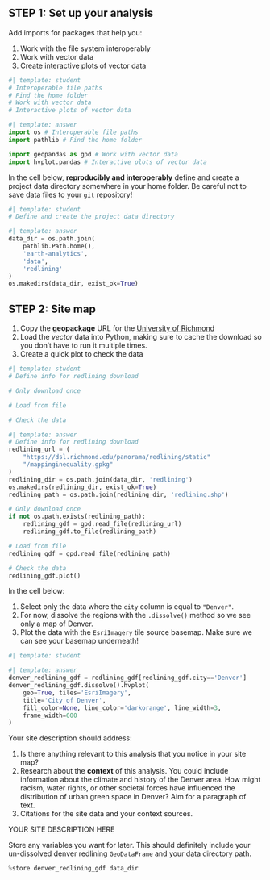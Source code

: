 ## STEP 1: Set up your analysis

::: {.callout-task title='Import packages'}

Add imports for packages that help you:

  1. Work with the file system interoperably
  2. Work with vector data
  3. Create interactive plots of vector data
:::

```python
#| template: student
# Interoperable file paths
# Find the home folder
# Work with vector data
# Interactive plots of vector data
```

::: {.content-visible when-format="html"}
```python
#| template: answer
import os # Interoperable file paths
import pathlib # Find the home folder

import geopandas as gpd # Work with vector data
import hvplot.pandas # Interactive plots of vector data
```
:::

::: {.callout-task title='Prepare data directory'}

In the cell below, **reproducibly and interoperably** define and create a project data directory somewhere in your home folder. Be careful not to save data files to your `git` repository!
:::

```python
#| template: student
# Define and create the project data directory
```

::: {.content-visible when-format="html"}
```python
#| template: answer
data_dir = os.path.join(
    pathlib.Path.home(),
    'earth-analytics',
    'data',
    'redlining'
)
os.makedirs(data_dir, exist_ok=True)
```
:::

## STEP 2: Site map
::: {.callout-task title='Define your study area'}

1. Copy the **geopackage** URL for the [University of Richmond](https://dsl.richmond.edu/panorama/redlining/data)
2. Load the *vector* data into Python, making sure to cache the download so you don't have to run it multiple times.
3. Create a quick plot to check the data
:::

```python
#| template: student
# Define info for redlining download

# Only download once

# Load from file

# Check the data
```

::: {.content-visible when-format="html"}
```python
#| template: answer
# Define info for redlining download
redlining_url = (
    "https://dsl.richmond.edu/panorama/redlining/static"
    "/mappinginequality.gpkg"
)
redlining_dir = os.path.join(data_dir, 'redlining')
os.makedirs(redlining_dir, exist_ok=True)
redlining_path = os.path.join(redlining_dir, 'redlining.shp')

# Only download once
if not os.path.exists(redlining_path):
    redlining_gdf = gpd.read_file(redlining_url)
    redlining_gdf.to_file(redlining_path)

# Load from file
redlining_gdf = gpd.read_file(redlining_path)

# Check the data
redlining_gdf.plot()
```
:::


::: {.callout-task title='Create an interactive site map'}

In the cell below:

  1. Select only the data where the `city` column is equal to `"Denver"`.
  2. For now, dissolve the regions with the `.dissolve()` method so we see only a map of Denver.
  3. Plot the data with the `EsriImagery` tile source basemap. Make sure we can see your basemap underneath!

:::

```python
#| template: student
```

::: {.content-visible when-format="html"}
```python
#| template: answer
denver_redlining_gdf = redlining_gdf[redlining_gdf.city=='Denver']
denver_redlining_gdf.dissolve().hvplot(
    geo=True, tiles='EsriImagery',
    title='City of Denver',
    fill_color=None, line_color='darkorange', line_width=3,
    frame_width=600
)
```
:::

::: {.callout-respond title='Write a site description'}

Your site description should address:

  1. Is there anything relevant to this analysis that you notice in your site map? 
  2. Research about the **context** of this analysis. You could include information about the climate and history of the Denver area. How might racism, water rights, or other societal forces have influenced the distribution of urban green space in Denver? Aim for a paragraph of text.
  3. Citations for the site data and your context sources.

:::

::: {.content-visible when-format="ipynb"}
:::: {.cell .markdown}
YOUR SITE DESCRIPTION HERE
::::
:::

::: {.content-visible when-format="ipynb"}
:::: {.callout-task title="Store variables"}

Store any variables you want for later. This should definitely include your un-dissolved denver redlining `GeoDataFrame` and your data directory path.
::::
```python
%store denver_redlining_gdf data_dir
```
:::